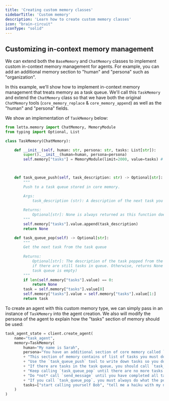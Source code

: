 ```yaml
---
title: 'Creating custom memory classes'
sidebarTitle: 'Custom memory'
description: 'Learn how to create custom memory classes'
icon: "brain-circuit"
iconType: "solid"
---
```


## Customizing in-context memory management

We can extend both the `BaseMemory` and `ChatMemory` classes to implement custom in-context memory management for agents.
For example, you can add an additional memory section to "human" and "persona" such as "organization".

In this example, we'll show how to implement in-context memory management that treats memory as a task queue.
We'll call this `TaskMemory` and extend the `ChatMemory` class so that we have both the original `ChatMemory` tools (`core_memory_replace` & `core_memory_append`) as well as the "human" and "persona" fields.

We show an implementation of `TaskMemory` below:
```python
from letta.memory import ChatMemory, MemoryModule
from typing import Optional, List

class TaskMemory(ChatMemory): 

    def __init__(self, human: str, persona: str, tasks: List[str]): 
        super().__init__(human=human, persona=persona) 
        self.memory["tasks"] = MemoryModule(limit=2000, value=tasks) # create an empty list 


    
    def task_queue_push(self, task_description: str) -> Optional[str]:
        """
        Push to a task queue stored in core memory. 

        Args:
            task_description (str): A description of the next task you must accomplish. 
            
        Returns:
            Optional[str]: None is always returned as this function does not produce a response.
        """
        self.memory["tasks"].value.append(task_description)
        return None

    def task_queue_pop(self) -> Optional[str]:
        """
        Get the next task from the task queue 
 
        Returns:
            Optional[str]: The description of the task popped from the queue, 
            if there are still tasks in queue. Otherwise, returns None (the 
            task queue is empty)
        """
        if len(self.memory["tasks"].value) == 0: 
            return None
        task = self.memory["tasks"].value[0]
        self.memory["tasks"].value = self.memory["tasks"].value[1:]
        return task
```

To create an agent with this custom memory type, we can simply pass in an instance of `TaskMemory` into the agent creation.
We also will modify the persona of the agent to explain how the "tasks" section of memory should be used:
```python
task_agent_state = client.create_agent(
    name="task_agent", 
    memory=TaskMemory(
        human="My name is Sarah", 
        persona="You have an additional section of core memory called `tasks`. " \
        + "This section of memory contains of list of tasks you must do." \
        + "Use the `task_queue_push` tool to write down tasks so you don't forget to do them." \
        + "If there are tasks in the task queue, you should call `task_queue_pop` to retrieve and remove them. " \
        + "Keep calling `task_queue_pop` until there are no more tasks in the queue. " \
        + "Do *not* call `send_message` until you have completed all tasks in your queue. " \
        + "If you call `task_queue_pop`, you must always do what the popped task specifies", 
        tasks=["start calling yourself Bob", "tell me a haiku with my name"], 
    )
)
```
